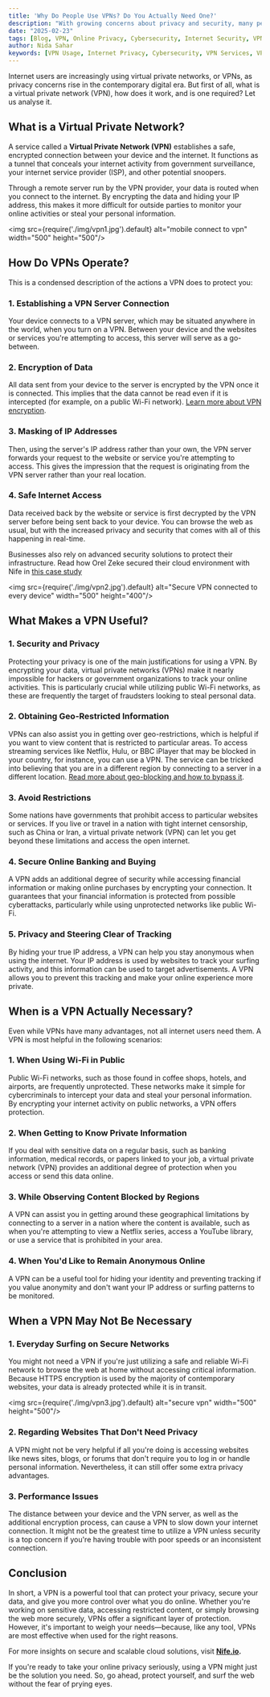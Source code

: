 ```yaml
---
title: 'Why Do People Use VPNs? Do You Actually Need One?'
description: "With growing concerns about privacy and security, many people are turning to Virtual Private Networks (VPNs) to safeguard their online activities. This article explains what a VPN is, how it works, and why it might be essential for you."
date: "2025-02-23"
tags: [Blog, VPN, Online Privacy, Cybersecurity, Internet Security, VPN Benefits]
author: Nida Sahar
keywords: [VPN Usage, Internet Privacy, Cybersecurity, VPN Services, VPN Benefits, Online Security]
---
```



Internet users are increasingly using virtual private networks, or VPNs, as privacy concerns rise in the contemporary digital era. But first of all, what is a virtual private network (VPN), how does it work, and is one required? Let us analyse it.

## What is a Virtual Private Network?

A service called a **Virtual Private Network (VPN)** establishes a safe, encrypted connection between your device and the internet. It functions as a tunnel that conceals your internet activity from government surveillance, your internet service provider (ISP), and other potential snoopers.

Through a remote server run by the VPN provider, your data is routed when you connect to the internet. By encrypting the data and hiding your IP address, this makes it more difficult for outside parties to monitor your online activities or steal your personal information.

<img src={require('./img/vpn1.jpg').default} alt="mobile connect to vpn" width="500" height="500"/>


## How Do VPNs Operate?

This is a condensed description of the actions a VPN does to protect you:

### 1. Establishing a VPN Server Connection
Your device connects to a VPN server, which may be situated anywhere in the world, when you turn on a VPN. Between your device and the websites or services you're attempting to access, this server will serve as a go-between.

### 2. Encryption of Data
All data sent from your device to the server is encrypted by the VPN once it is connected. This implies that the data cannot be read even if it is intercepted (for example, on a public Wi-Fi network). [Learn more about VPN encryption](https://www.expressvpn.com/what-is-vpn).

### 3. Masking of IP Addresses
Then, using the server's IP address rather than your own, the VPN server forwards your request to the website or service you're attempting to access. This gives the impression that the request is originating from the VPN server rather than your real location.

### 4. Safe Internet Access
Data received back by the website or service is first decrypted by the VPN server before being sent back to your device. You can browse the web as usual, but with the increased privacy and security that comes with all of this happening in real-time.

Businesses also rely on advanced security solutions to protect their infrastructure. Read how Orel Zeke secured their cloud environment with Nife in [this case study](https://nife.io/case-study/orel_zeke)

<img src={require('./img/vpn2.jpg').default} alt="Secure VPN connected to every device" width="500" height="400"/>


## What Makes a VPN Useful?

### 1. Security and Privacy
Protecting your privacy is one of the main justifications for using a VPN. By encrypting your data, virtual private networks (VPNs) make it nearly impossible for hackers or government organizations to track your online activities. This is particularly crucial while utilizing public Wi-Fi networks, as these are frequently the target of fraudsters looking to steal personal data. 

### 2. Obtaining Geo-Restricted Information
VPNs can also assist you in getting over geo-restrictions, which is helpful if you want to view content that is restricted to particular areas. To access streaming services like Netflix, Hulu, or BBC iPlayer that may be blocked in your country, for instance, you can use a VPN. The service can be tricked into believing that you are in a different region by connecting to a server in a different location. [Read more about geo-blocking and how to bypass it](https://surfshark.com/blog/geo-blocking).

### 3. Avoid Restrictions
Some nations have governments that prohibit access to particular websites or services. If you live or travel in a nation with tight internet censorship, such as China or Iran, a virtual private network (VPN) can let you get beyond these limitations and access the open internet.

### 4. Secure Online Banking and Buying
A VPN adds an additional degree of security while accessing financial information or making online purchases by encrypting your connection. It guarantees that your financial information is protected from possible cyberattacks, particularly while using unprotected networks like public Wi-Fi.

### 5. Privacy and Steering Clear of Tracking
By hiding your true IP address, a VPN can help you stay anonymous when using the internet. Your IP address is used by websites to track your surfing activity, and this information can be used to target advertisements. A VPN allows you to prevent this tracking and make your online experience more private.

## When is a VPN Actually Necessary?

Even while VPNs have many advantages, not all internet users need them. A VPN is most helpful in the following scenarios:

### 1. When Using Wi-Fi in Public
Public Wi-Fi networks, such as those found in coffee shops, hotels, and airports, are frequently unprotected. These networks make it simple for cybercriminals to intercept your data and steal your personal information. By encrypting your internet activity on public networks, a VPN offers protection.

### 2. When Getting to Know Private Information
If you deal with sensitive data on a regular basis, such as banking information, medical records, or papers linked to your job, a virtual private network (VPN) provides an additional degree of protection when you access or send this data online.

### 3. While Observing Content Blocked by Regions
A VPN can assist you in getting around these geographical limitations by connecting to a server in a nation where the content is available, such as when you're attempting to view a Netflix series, access a YouTube library, or use a service that is prohibited in your area.

### 4. When You'd Like to Remain Anonymous Online
A VPN can be a useful tool for hiding your identity and preventing tracking if you value anonymity and don't want your IP address or surfing patterns to be monitored.

## When a VPN May Not Be Necessary

### 1. Everyday Surfing on Secure Networks
You might not need a VPN if you're just utilizing a safe and reliable Wi-Fi network to browse the web at home without accessing critical information. Because HTTPS encryption is used by the majority of contemporary websites, your data is already protected while it is in transit.

<img src={require('./img/vpn3.jpg').default} alt="secure vpn" width="500" height="500"/>


### 2. Regarding Websites That Don't Need Privacy
A VPN might not be very helpful if all you're doing is accessing websites like news sites, blogs, or forums that don't require you to log in or handle personal information. Nevertheless, it can still offer some extra privacy advantages.

### 3. Performance Issues
The distance between your device and the VPN server, as well as the additional encryption process, can cause a VPN to slow down your internet connection. It might not be the greatest time to utilize a VPN unless security is a top concern if you're having trouble with poor speeds or an inconsistent connection.

## Conclusion

In short, a VPN is a powerful tool that can protect your privacy, secure your data, and give you more control over what you do online. Whether you're working on sensitive data, accessing restricted content, or simply browsing the web more securely, VPNs offer a significant layer of protection. However, it's important to weigh your needs—because, like any tool, VPNs are most effective when used for the right reasons.

For more insights on secure and scalable cloud solutions, visit **[Nife.io](https://nife.io/).**

If you're ready to take your online privacy seriously, using a VPN might just be the solution you need. So, go ahead, protect yourself, and surf the web without the fear of prying eyes.